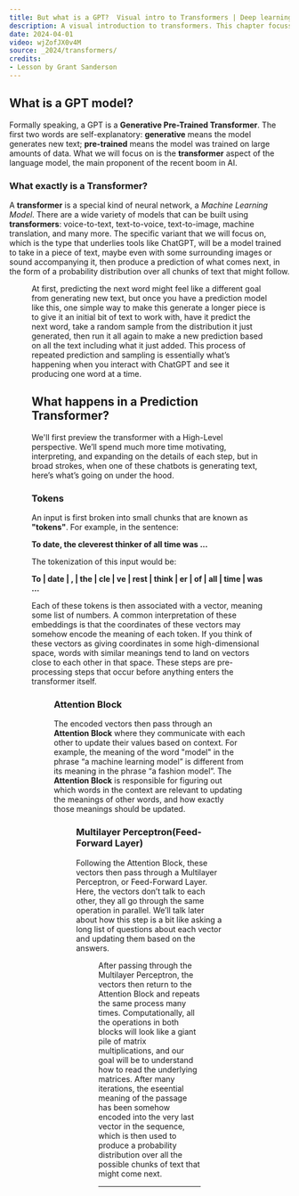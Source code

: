 ```yaml
---
title: But what is a GPT?  Visual intro to Transformers | Deep learning, chapter 5
description: A visual introduction to transformers. This chapter focusses on the overall structure, and word embeddings
date: 2024-04-01
video: wjZofJX0v4M
source: _2024/transformers/
credits:
- Lesson by Grant Sanderson
---
```


## What is a GPT model?
Formally speaking, a GPT is a **Generative Pre-Trained Transformer**. The first two words are self-explanatory: **generative** means the model generates new text; **pre-trained** means the model was trained on large amounts of data. What we will focus on is the **transformer** aspect of the language model, the main proponent of the recent boom in AI.

### What exactly is a Transformer?
A **transformer** is a special kind of neural network, a _Machine Learning Model_. There are a wide variety of models that can be built using **transformers**: voice-to-text, text-to-voice, text-to-image, machine translation, and many more. The specific variant that we will focus on, which is the type that underlies tools like ChatGPT, will be a model trained to take in a piece of text, maybe even with some surrounding images or sound accompanying it, then produce a prediction of what comes next, in the form of a probability distribution over all chunks of text that might follow.

<Figure image="predict.png" width="30%"/>

At first, predicting the next word might feel like a different goal from generating new text, but once you have a prediction model like this, one simple way to make this generate a longer piece is to give it an initial bit of text to work with, have it predict the next word, take a random sample from the distribution it just generated, then run it all again to make a new prediction based on all the text including what it just added. This process of repeated prediction and sampling is essentially what’s happening when you interact with ChatGPT and see it producing one word at a time.

## What happens in a **Prediction Transformer**?
We'll first preview the transformer with a High-Level perspective. We’ll spend much more time motivating, interpreting, and expanding on the details of each step, but in broad strokes, when one of these chatbots is generating text, here’s what’s going on under the hood.


### Tokens
An input is first broken into small chunks that are known as **"tokens"**. For example, in the sentence:

**To date, the cleverest thinker of all time was ...**

The tokenization of this input would be:

**To | date | , | the | cle | ve | rest | think | er | of | all | time | was ...**

Each of these tokens is then associated with a vector, meaning some list of numbers. A common interpretation of these embeddings is that the coordinates of these vectors may somehow encode the meaning of each token. If you think of these vectors as giving coordinates in some high-dimensional space, words with similar meanings tend to land on vectors close to each other in that space. These steps are pre-processing steps that occur before anything enters the transformer itself.

<Figure image="token.png" width="30%"/>

### Attention Block
The encoded vectors then pass through an **Attention Block** where they communicate with each other to update their values based on context. For example, the meaning of the word "model" in the phrase “a machine learning model” is different from its meaning in the phrase “a fashion model”. The **Attention Block** is responsible for figuring out which words in the context are relevant to updating the meanings of other words, and how exactly those meanings should be updated.

<Figure image="multi.png" width="30%"/>

### Multilayer Perceptron(Feed-Forward Layer)
Following the Attention Block, these vectors then pass through a Multilayer Perceptron, or Feed-Forward Layer. Here, the vectors don’t talk to each other, they all go through the same operation in parallel. We’ll talk later about how this step is a bit like asking a long list of questions about each vector and updating them based on the answers.

<Figure image="attent.png" width="30%"/>

After passing through the Multilayer Perceptron, the vectors then return to the Attention Block and repeats the same process many times. Computationally, all the operations in both blocks will look like a giant pile of matrix multiplications, and our goal will be to understand how to read the underlying matrices. After many iterations, the eseential meaning of the passage has been somehow encoded into the very last vector in the sequence, which is then used to produce a probability distribution over all the possible chunks of text that might come next.

---

<Accordion title = "Comprehension Question 1: What is a common interpretation of the coordinates of the vectors that are associated with the tokens?" children = " A common interpretation is that the coordinates of these vectors may somehow <b>encode the meaning of each token</b>. If you think of these vectors as giving coordinates in some high-dimensional space, words with similar meanings tend to land on vectors close to each other in that space.">
